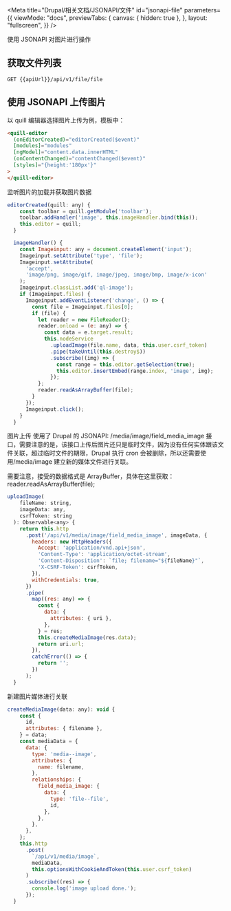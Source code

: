 
<Meta
  title="Drupal/相关文档/JSONAPI/文件"
  id="jsonapi-file"
  parameters={{
    viewMode: "docs",
    previewTabs: {
      canvas: { hidden: true },
    },
    layout: "fullscreen",
  }}
/>

使用 JSONAPI 对图片进行操作

## 获取文件列表

```
GET {{apiUrl}}/api/v1/file/file
```

## 使用 JSONAPI 上传图片

以 quill 编辑器选择图片上传为例，模板中：

```html
<quill-editor
  (onEditorCreated)="editorCreated($event)"
  [modules]="modules"
  [ngModel]="content.data.innerHTML"
  (onContentChanged)="contentChanged($event)"
  [styles]="{height:'180px'}"
>
</quill-editor>
```

监听图片的加载并获取图片数据

```js
editorCreated(quill: any) {
    const toolbar = quill.getModule('toolbar');
    toolbar.addHandler('image', this.imageHandler.bind(this));
    this.editor = quill;
  }

  imageHandler() {
    const Imageinput: any = document.createElement('input');
    Imageinput.setAttribute('type', 'file');
    Imageinput.setAttribute(
      'accept',
      'image/png, image/gif, image/jpeg, image/bmp, image/x-icon'
    );
    Imageinput.classList.add('ql-image');
    if (Imageinput.files) {
      Imageinput.addEventListener('change', () => {
        const file = Imageinput.files[0];
        if (file) {
          let reader = new FileReader();
          reader.onload = (e: any) => {
            const data = e.target.result;
            this.nodeService
              .uploadImage(file.name, data, this.user.csrf_token)
              .pipe(takeUntil(this.destroy$))
              .subscribe((img) => {
                const range = this.editor.getSelection(true);
                this.editor.insertEmbed(range.index, 'image', img);
              });
          };
          reader.readAsArrayBuffer(file);
        }
      });
      Imageinput.click();
    }
  }
```

图片上传
使用了 Drupal 的 JSONAPI: /media/image/field_media_image 接口，需要注意的是，该接口上传后图片还只是临时文件，因为没有任何实体跟该文件关联，超过临时文件的期限，Drupal 执行 cron 会被删除，所以还需要使用/media/image 建立新的媒体文件进行关联。

需要注意，接受的数据格式是 ArrayBuffer，具体在这里获取：reader.readAsArrayBuffer(file);

```js
uploadImage(
    fileName: string,
    imageData: any,
    csrfToken: string
  ): Observable<any> {
    return this.http
      .post('/api/v1/media/image/field_media_image', imageData, {
        headers: new HttpHeaders({
          Accept: 'application/vnd.api+json',
          'Content-Type': 'application/octet-stream',
          'Content-Disposition': `file; filename="${fileName}"`,
          'X-CSRF-Token': csrfToken,
        }),
        withCredentials: true,
      })
      .pipe(
        map((res: any) => {
          const {
            data: {
              attributes: { uri },
            },
          } = res;
          this.createMediaImage(res.data);
          return uri.url;
        }),
        catchError(() => {
          return '';
        })
      );
  }
```

新建图片媒体进行关联

```js
createMediaImage(data: any): void {
    const {
      id,
      attributes: { filename },
    } = data;
    const mediaData = {
      data: {
        type: 'media--image',
        attributes: {
          name: filename,
        },
        relationships: {
          field_media_image: {
            data: {
              type: 'file--file',
              id,
            },
          },
        },
      },
    };
    this.http
      .post(
        `/api/v1/media/image`,
        mediaData,
        this.optionsWithCookieAndToken(this.user.csrf_token)
      )
      .subscribe((res) => {
        console.log('image upload done.');
      });
  }
```
